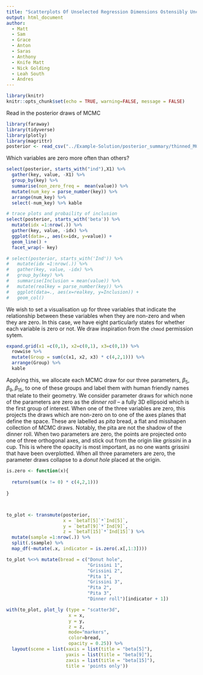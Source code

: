 ```yaml
---
title: "Scatterplots Of Unselected Regression Dimensions Ostensibly Uncovering Group Hierarchies"
output: html_document
author:
  - Matt
  - Sam
  - Grace
  - Anton
  - Saras
  - Anthony
  - Knife Matt
  - Nick Golding
  - Leah South
  - Andres
---
```


```r
library(knitr)
knitr::opts_chunk$set(echo = TRUE, warning=FALSE, message = FALSE)
```

Read in the posterior draws of MCMC

``` r
library(faraway)
library(tidyverse)
library(plotly)
library(magrittr)
posterior <- read_csv("../Example-Solution/posterior_summary/thinned_MCMC.csv") # x1 is the row name
```

Which variables are zero more often than others?

``` r
select(posterior, starts_with("ind"),X1) %>%
  gather(key, value, -X1) %>%
  group_by(key) %>%
  summarise(non_zero_freq =  mean(value)) %>%
  mutate(num_key = parse_number(key)) %>%
  arrange(num_key) %>%
  select(-num_key) %>% kable
```


``` r
# trace plots and probaility of inclusion
select(posterior, starts_with('beta')) %>%
  mutate(idx =1:nrow(.)) %>%
  gather(key, value, -idx) %>%
  ggplot(data=., aes(x=idx, y=value)) +
  geom_line() +
  facet_wrap(~ key)

# select(posterior, starts_with('Ind')) %>%
#   mutate(idx =1:nrow(.)) %>%
#   gather(key, value, -idx) %>%
#   group_by(key) %>%
#   summarise(Inclusion = mean(value)) %>%
#   mutate(realkey = parse_number(key)) %>%
#   ggplot(data=., aes(x=realkey, y=Inclusion)) +
#   geom_col()

```



We wish to set a visualisation up for three variables that indicate the relationship between these variables when they are non-zero and when they are zero. In this case, we have eight particularly states for whether each variable is zero or not. We draw inspiration from the `chmod` permission sytem. 


``` r
expand.grid(x1 =c(0,1), x2=c(0,1), x3=c(0,1)) %>%
  rowwise %>%
  mutate(Group = sum(c(x1, x2, x3) * c(4,2,1))) %>%
  arrange(Group) %>%
  kable
```

Applying this, we allocate each MCMC draw for our three parameters, $\beta_5, \beta_9, \beta_{15}$, to one of these groups and label them with human friendly names that relate to their geometry. We consider parameter draws for which none of the parameters are zero as the *dinner roll* -- a fully 3D ellipsoid which is the first group of interest. When one of the three variables are zero, this projects the draws which are non-zero on to one of the axes planes that define the space. These are labelled as *pita* bread, a flat and misshapen collection of MCMC draws. Notably, the pita are not the shadow of the dinner roll. When two parameters are zero, the points are projected onto one of three orthogonal axes, and stick out from the origin like *grissini* in a cup. This is where the opacity is most important, as no one wants grissini that have been overplotted. When all three parameters are zero, the parameter draws collapse to a *donut hole* placed at the origin.

``` r
is.zero <- function(x){
  
  return(sum((x != 0) * c(4,2,1)))
  
}



to_plot <- transmute(posterior, 
                     x = `betaT[5]`*`Ind[5]`, 
                     y = `betaT[9]`*`Ind[9]`,
                     z = `betaT[15]`*`Ind[15]`) %>%
  mutate(sample =1:nrow(.)) %>%
  split(.$sample) %>%
  map_df(~mutate(.x, indicator = is.zero(.x[,1:3])))

to_plot %<>% mutate(bread = c("Donut hole",
                              "Grissini 1",
                              "Grissini 2",
                              "Pita 1",
                              "Grissini 3",
                              "Pita 2",
                              "Pita 3",
                              "Dinner roll")[indicator + 1])

with(to_plot, plot_ly (type = "scatter3d",
                       x = x, 
                       y = y,
                       z = z,
                       mode="markers",
                       color=bread,
                       opacity = 0.25)) %>%
  layout(scene = list(xaxis = list(title = "beta[5]"),
                      yaxis = list(title = "beta[9]"),
                      zaxis = list(title = "beta[15]"),
                      title = 'points only'))
```

